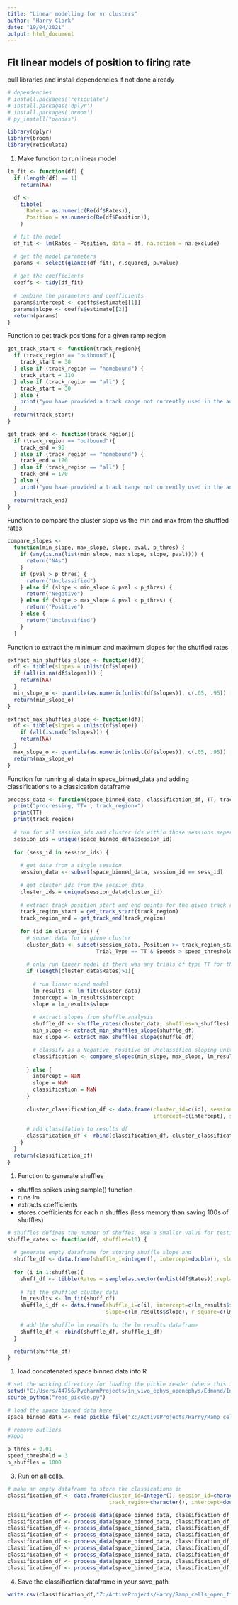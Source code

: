 ```yaml
---
title: "Linear modelling for vr clusters"
author: "Harry Clark"
date: "19/04/2021"
output: html_document
---
```


## Fit linear models of position to firing rate

pull libraries and install dependencies if not done already
```r
# dependencies
# install.packages('reticulate')
# install.packages('dplyr')
# install.packages('broom')
# py_install("pandas")

library(dplyr)
library(broom)
library(reticulate)
```

1. Make function to run linear model
```r
lm_fit <- function(df) {
  if (length(df) == 1)
    return(NA)

  df <-
    tibble(
      Rates = as.numeric(Re(df$Rates)),
      Position = as.numeric(Re(df$Position)),
    )

  # fit the model
  df_fit <- lm(Rates ~ Position, data = df, na.action = na.exclude)

  # get the model parameters
  params <- select(glance(df_fit), r.squared, p.value)
  
  # get the coefficients
  coeffs <- tidy(df_fit)
  
  # combine the parameters and coefficients
  params$intercept <- coeffs$estimate[[1]]
  params$slope <- coeffs$estimate[[2]]
  return(params)
}
```


Function to get track positions for a given ramp region
```r
get_track_start <- function(track_region){
  if (track_region == "outbound"){
    track_start = 30
  } else if (track_region == "homebound") {
    track_start = 110
  } else if (track_region == "all") {
    track_start = 30
  } else {
    print("you have provided a track range not currently used in the analyis")
  }
  return(track_start)
}

get_track_end <- function(track_region){
  if (track_region == "outbound"){
    track_end = 90
  } else if (track_region == "homebound") {
    track_end = 170
  } else if (track_region == "all") {
    track_end = 170
  } else {
    print("you have provided a track range not currently used in the analyis")
  }
  return(track_end)
}
```


Function to compare the cluster slope vs the min and max from the shuffled rates
```r
compare_slopes <-
  function(min_slope, max_slope, slope, pval, p_thres) {
    if (any(is.na(list(min_slope, max_slope, slope, pval)))) {
      return("NAs")
    }
    if (pval > p_thres) {
      return("Unclassified")
    } else if (slope < min_slope & pval < p_thres) {
      return("Negative")
    } else if (slope > max_slope & pval < p_thres) {
      return("Positive")
    } else {
      return("Unclassified")
    }
  }
```


Function to extract the minimum and maximum slopes for the shuffled rates
```r

extract_min_shuffles_slope <- function(df){
  df <- tibble(slopes = unlist(df$slope))
  if (all(is.na(df$slopes))) {
    return(NA)
  }
  min_slope_o <- quantile(as.numeric(unlist(df$slopes)), c(.05, .95)) [[1]][1]
  return(min_slope_o)
}

extract_max_shuffles_slope <- function(df){
  df <- tibble(slopes = unlist(df$slope))
    if (all(is.na(df$slopes))) {
    return(NA)
  }
  max_slope_o <- quantile(as.numeric(unlist(df$slopes)), c(.05, .95)) [[2]][1]
  return(max_slope_o)
}

```


Function for running all data in space_binned_data and adding classifications to a classication dataframe
```r

process_data <- function(space_binned_data, classification_df, TT, track_region){
  print("procressing, TT= , track_region=")
  print(TT)
  print(track_region)
    
  # run for all session_ids and cluster ids within those sessions seperately
  session_ids = unique(space_binned_data$session_id)
  
  for (sess_id in session_ids) {
    
    # get data from a single session
    session_data <- subset(space_binned_data, session_id == sess_id)
    
    # get cluster ids from the session data
    cluster_ids = unique(session_data$cluster_id)
    
    # extract track position start and end points for the given track region
    track_region_start = get_track_start(track_region)
    track_region_end = get_track_end(track_region)
    
    for (id in cluster_ids) {
      # subset data for a givne cluster
      cluster_data <- subset(session_data, Position >= track_region_start & Position <= track_region_end &
                            Trial_Type == TT & Speeds > speed_threshold & cluster_id == id)
      
      # only run linear model if there was any trials of type TT for this cluster
      if (length(cluster_data$Rates)>1){
        
        # run linear mixed model
        lm_results <- lm_fit(cluster_data)
        intercept = lm_results$intercept
        slope = lm_results$slope
        
        # extract slopes from shuffle analysis
        shuffle_df <- shuffle_rates(cluster_data, shuffles=n_shuffles)
        min_slope <- extract_min_shuffles_slope(shuffle_df)
        max_slope <- extract_max_shuffles_slope(shuffle_df)

        # classify as a Negative, Positive of Unclassified sloping unit
        classification <- compare_slopes(min_slope, max_slope, lm_results$slope, lm_results$p.value, p_thres)
        
      } else {
        intercept = NaN
        slope = NaN
        classification = NaN
      }
      
      cluster_classification_df <- data.frame(cluster_id=c(id), session_id=c(sess_id), trial_type=c(TT), track_region=c(track_region),
                                              intercept=c(intercept), slope=c(slope), classification=c(classification))
      
      # add classifation to results df
      classification_df <- rbind(classification_df, cluster_classification_df)
    }
  }
  return(classification_df)
}
```


1. Function to generate shuffles
- shuffles spikes using sample() function
- runs lm
- extracts coefficients
- stores coefficients for each n shuffles (less memory than saving 100s of shuffles)
```r
# shuffles defines the number of shuffes. Use a smaller value for testing.
shuffle_rates <- function(df, shuffles=10) {
  
  # generate empty dataframe for storing shuffle slope and 
  shuffle_df <- data.frame(shuffle_i=integer(), intercept=double(), slope=double(), r_square=double(), p=double())
    
  for (i in 1:shuffles){
    shuff_df <- tibble(Rates = sample(as.vector(unlist(df$Rates)),replace = TRUE, prob = NULL), Position = as.numeric(Re(df$Position)))
    
    # fit the shuffled cluster data
    lm_results <- lm_fit(shuff_df)
    shuffle_i_df <- data.frame(shuffle_i=c(i), intercept=c(lm_results$intercept), 
                               slope=c(lm_results$slope), r_square=c(lm_results$r.squared), p=c(lm_results$p.value))
    
    # add the shuffle lm results to the lm results dataframe
    shuffle_df <- rbind(shuffle_df, shuffle_i_df)
  }

  return(shuffle_df)
}
```


1. load concatenated space binned data into R
```r
# set the working directory for loading the pickle reader (where this is)
setwd("C:/Users/44756/PycharmProjects/in_vivo_ephys_openephys/Edmond/Integrated_ramp_analysis/")
source_python("read_pickle.py")

# load the space binned data here
space_binned_data <- read_pickle_file("Z:/ActiveProjects/Harry/Ramp_cells_open_field_paper/space_binned_concatenated_spike_data.pkl")

# remove outliers
#TODO

p_thres = 0.01
speed_threshold = 3
n_shuffles = 1000
```


3. Run on all cells.
```r
# make an empty dataframe to store the classications in
classification_df <- data.frame(cluster_id=integer(), session_id=character(), trial_type=double(),
                                track_region=character(), intercept=double(), slope=double(), classification=character())

classification_df <- process_data(space_binned_data, classification_df, TT=0, track_region="outbound")
classification_df <- process_data(space_binned_data, classification_df, TT=1, track_region="outbound")
classification_df <- process_data(space_binned_data, classification_df, TT=2, track_region="outbound")
classification_df <- process_data(space_binned_data, classification_df, TT=0, track_region="homebound")
classification_df <- process_data(space_binned_data, classification_df, TT=1, track_region="homebound")
classification_df <- process_data(space_binned_data, classification_df, TT=2, track_region="homebound")
classification_df <- process_data(space_binned_data, classification_df, TT=0, track_region="all")
classification_df <- process_data(space_binned_data, classification_df, TT=1, track_region="all")
classification_df <- process_data(space_binned_data, classification_df, TT=2, track_region="all")
```

4. Save the classification dataframe in your save_path
```r
write.csv(classification_df,"Z:/ActiveProjects/Harry/Ramp_cells_open_field_paper/linear_model_classifations.csv", row.names = FALSE)
```

